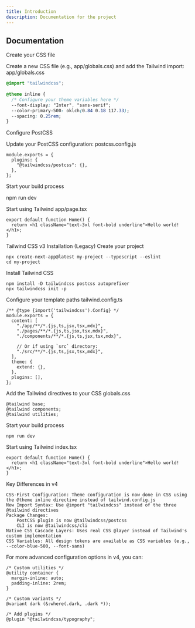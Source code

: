 ---
title: Introduction
description: Documentation for the project
---

## Documentation

Create your CSS file

Create a new CSS file (e.g., app/globals.css) and add the Tailwind import:
app/globals.css
```css
@import "tailwindcss";
 
@theme inline {
  /* Configure your theme variables here */
  --font-display: "Inter", "sans-serif";
  --color-primary-500: oklch(0.84 0.18 117.33);
  --spacing: 0.25rem;
}
```

Configure PostCSS

Update your PostCSS configuration:
postcss.config.js
```
module.exports = {
  plugins: {
    "@tailwindcss/postcss": {},
  },
};
```
Start your build process

npm run dev

Start using Tailwind
app/page.tsx
```
export default function Home() {
  return <h1 className="text-3xl font-bold underline">Hello world!</h1>;
}
```
Tailwind CSS v3 Installation (Legacy)
Create your project
```
npx create-next-app@latest my-project --typescript --eslint
cd my-project
```
Install Tailwind CSS
```
npm install -D tailwindcss postcss autoprefixer
npx tailwindcss init -p
```
Configure your template paths
tailwind.config.ts
```
/** @type {import('tailwindcss').Config} */
module.exports = {
  content: [
    "./app/**/*.{js,ts,jsx,tsx,mdx}",
    "./pages/**/*.{js,ts,jsx,tsx,mdx}",
    "./components/**/*.{js,ts,jsx,tsx,mdx}",
 
    // Or if using `src` directory:
    "./src/**/*.{js,ts,jsx,tsx,mdx}",
  ],
  theme: {
    extend: {},
  },
  plugins: [],
};
```
Add the Tailwind directives to your CSS
globals.css
```
@tailwind base;
@tailwind components;
@tailwind utilities;
```
Start your build process
```
npm run dev
```
Start using Tailwind
index.tsx
```
export default function Home() {
  return <h1 className="text-3xl font-bold underline">Hello world!</h1>;
}
```
Key Differences in v4

    CSS-First Configuration: Theme configuration is now done in CSS using the @theme inline directive instead of tailwind.config.js
    New Import Syntax: Use @import "tailwindcss" instead of the three @tailwind directives
    Package Changes:
        PostCSS plugin is now @tailwindcss/postcss
        CLI is now @tailwindcss/cli
    Native CSS Cascade Layers: Uses real CSS @layer instead of Tailwind's custom implementation
    CSS Variables: All design tokens are available as CSS variables (e.g., --color-blue-500, --font-sans)

For more advanced configuration options in v4, you can:
```
/* Custom utilities */
@utility container {
  margin-inline: auto;
  padding-inline: 2rem;
}
 
/* Custom variants */
@variant dark (&:where(.dark, .dark *));
 
/* Add plugins */
@plugin "@tailwindcss/typography";
```